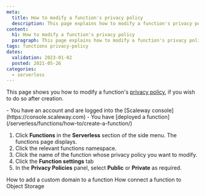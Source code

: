 ```yaml
---
meta:
  title: How to modify a function's privacy policy
  description: This page explains how to modify a function's privacy policy
content:
  h1: How to modify a function's privacy policy
  paragraph: This page explains how to modify a function's privacy policy
tags: functions privacy-policy 
dates:
  validation: 2023-01-02
  posted: 2021-05-26
categories:
  - serverless
---
```


This page shows you how to modify a function's [privacy policy](/serverless/functions/concepts/#privacy-policy), if you wish to do so after creation.

<Macro id="iam-requirements" />

<Message type="requirement">
  - You have an account and are logged into the [Scaleway console](https://console.scaleway.com)
  - You have [deployed a function](/serverless/functions/how-to/create-a-function/)
</Message>

1. Click **Functions** in the **Serverless** section of the side menu. The functions page displays.
2. Click the relevant functions namespace. 
3. Click the name of the function whose privacy policy you want to modify.
4. Click the **Function settings** tab
5. In the **Privacy Policies** panel, select **Public** or **Private** as required.

<Navigation title="See Also">
  <PreviousButton to="/serverless/functions/how-to/add-a-custom-domain-name-to-a-function/">How to add a custom domain to a function</PreviousButton>
  <NextButton to="/serverless/functions/how-to/connect-function-to-object-storage/">How connect a function to Object Storage</NextButton>
</Navigation>
